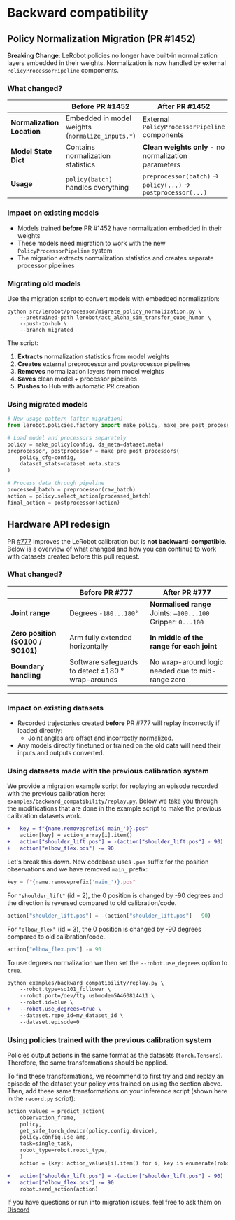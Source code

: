 # Backward compatibility

## Policy Normalization Migration (PR #1452)

**Breaking Change**: LeRobot policies no longer have built-in normalization layers embedded in their weights. Normalization is now handled by external `PolicyProcessorPipeline` components.

### What changed?

|                            | Before PR #1452                                  | After PR #1452                                               |
| -------------------------- | ------------------------------------------------ | ------------------------------------------------------------ |
| **Normalization Location** | Embedded in model weights (`normalize_inputs.*`) | External `PolicyProcessorPipeline` components                |
| **Model State Dict**       | Contains normalization statistics                | **Clean weights only** - no normalization parameters         |
| **Usage**                  | `policy(batch)` handles everything               | `preprocessor(batch)` → `policy(...)` → `postprocessor(...)` |

### Impact on existing models

- Models trained **before** PR #1452 have normalization embedded in their weights
- These models need migration to work with the new `PolicyProcessorPipeline` system
- The migration extracts normalization statistics and creates separate processor pipelines

### Migrating old models

Use the migration script to convert models with embedded normalization:

```shell
python src/lerobot/processor/migrate_policy_normalization.py \
    --pretrained-path lerobot/act_aloha_sim_transfer_cube_human \
    --push-to-hub \
    --branch migrated
```

The script:

1. **Extracts** normalization statistics from model weights
2. **Creates** external preprocessor and postprocessor pipelines
3. **Removes** normalization layers from model weights
4. **Saves** clean model + processor pipelines
5. **Pushes** to Hub with automatic PR creation

### Using migrated models

```python
# New usage pattern (after migration)
from lerobot.policies.factory import make_policy, make_pre_post_processors

# Load model and processors separately
policy = make_policy(config, ds_meta=dataset.meta)
preprocessor, postprocessor = make_pre_post_processors(
    policy_cfg=config,
    dataset_stats=dataset.meta.stats
)

# Process data through pipeline
processed_batch = preprocessor(raw_batch)
action = policy.select_action(processed_batch)
final_action = postprocessor(action)
```

## Hardware API redesign

PR [#777](https://github.com/huggingface/lerobot/pull/777) improves the LeRobot calibration but is **not backward-compatible**. Below is a overview of what changed and how you can continue to work with datasets created before this pull request.

### What changed?

|                                   | Before PR #777                                    | After PR #777                                                |
| --------------------------------- | ------------------------------------------------- | ------------------------------------------------------------ |
| **Joint range**                   | Degrees `-180...180°`                             | **Normalised range** Joints: `–100...100` Gripper: `0...100` |
| **Zero position (SO100 / SO101)** | Arm fully extended horizontally                   | **In middle of the range for each joint**                    |
| **Boundary handling**             | Software safeguards to detect ±180 ° wrap-arounds | No wrap-around logic needed due to mid-range zero            |

---

### Impact on existing datasets

- Recorded trajectories created **before** PR #777 will replay incorrectly if loaded directly:
  - Joint angles are offset and incorrectly normalized.
- Any models directly finetuned or trained on the old data will need their inputs and outputs converted.

### Using datasets made with the previous calibration system

We provide a migration example script for replaying an episode recorded with the previous calibration here: `examples/backward_compatibility/replay.py`.
Below we take you through the modifications that are done in the example script to make the previous calibration datasets work.

```diff
+   key = f"{name.removeprefix('main_')}.pos"
    action[key] = action_array[i].item()
+   action["shoulder_lift.pos"] = -(action["shoulder_lift.pos"] - 90)
+   action["elbow_flex.pos"] -= 90
```

Let's break this down.
New codebase uses `.pos` suffix for the position observations and we have removed `main_` prefix:

<!-- prettier-ignore-start -->
```python
key = f"{name.removeprefix('main_')}.pos"
```
<!-- prettier-ignore-end -->

For `"shoulder_lift"` (id = 2), the 0 position is changed by -90 degrees and the direction is reversed compared to old calibration/code.

<!-- prettier-ignore-start -->
```python
action["shoulder_lift.pos"] = -(action["shoulder_lift.pos"] - 90)
```
<!-- prettier-ignore-end -->

For `"elbow_flex"` (id = 3), the 0 position is changed by -90 degrees compared to old calibration/code.

<!-- prettier-ignore-start -->
```python
action["elbow_flex.pos"] -= 90
```
<!-- prettier-ignore-end -->

To use degrees normalization we then set the `--robot.use_degrees` option to `true`.

```diff
python examples/backward_compatibility/replay.py \
    --robot.type=so101_follower \
    --robot.port=/dev/tty.usbmodem5A460814411 \
    --robot.id=blue \
+   --robot.use_degrees=true \
    --dataset.repo_id=my_dataset_id \
    --dataset.episode=0
```

### Using policies trained with the previous calibration system

Policies output actions in the same format as the datasets (`torch.Tensors`). Therefore, the same transformations should be applied.

To find these transformations, we recommend to first try and and replay an episode of the dataset your policy was trained on using the section above.
Then, add these same transformations on your inference script (shown here in the `record.py` script):

```diff
action_values = predict_action(
    observation_frame,
    policy,
    get_safe_torch_device(policy.config.device),
    policy.config.use_amp,
    task=single_task,
    robot_type=robot.robot_type,
    )
    action = {key: action_values[i].item() for i, key in enumerate(robot.action_features)}

+   action["shoulder_lift.pos"] = -(action["shoulder_lift.pos"] - 90)
+   action["elbow_flex.pos"] -= 90
    robot.send_action(action)
```

If you have questions or run into migration issues, feel free to ask them on [Discord](https://discord.gg/s3KuuzsPFb)

